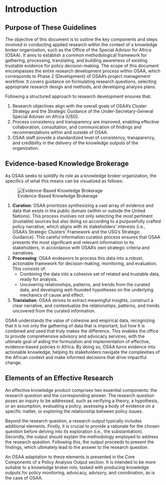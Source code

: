 # Introduction

## Purpose of These Guidelines

The objective of this document is to outline the key components and steps involved in conducting applied research within the context of a knowledge broker organization, such as the Office of the Special Advisor for Africa (OSAA). It aims to establish a common methodological framework for gathering, processing, translating, and building awareness of existing trustable evidence for policy decision-making. The scope of this document encompasses the entire research development process within OSAA, which corresponds to Phase 2 (Development) of OSAA’s project management workflow. It covers guidance on formulating research questions, selecting appropriate research design and methods, and developing analysis plans.

Following a structured approach to research development ensures that:

1. Research objectives align with the overall goals of OSAA’s Cluster Strategy and the Strategic Guidance of the Under-Secretary-General Special Adviser on Africa (USG).
2. Process consistency and transparency are improved, enabling effective collaboration, consultation, and communication of findings and recommendations within and outside of OSAA.
3. OSAA staff provide a standardized level of consistency, transparency, and credibility in the delivery of the knowledge outputs of the organization.

## Evidence-based Knowledge Brokerage

As OSAA seeks to solidify its role as a knowledge broker organization, the specifics of what this means can be visualized as follows:

![Evidence-Based Knowledge Brokerage](assets/figures/fig-3.jpg)

1. **Curation**: OSAA prioritizes synthesizing a vast array of evidence and data that exists in the public domain (within or outside the United Nations). This process involves not only selecting the most pertinent (trustable) sources but also doing so according to a purposefully crafted policy narrative, which aligns with its stakeholders' interests (i.e., OSAA’s Strategic Clusters’ Framework and the USG’s Strategic Guidance). This careful information curation process ensures that OSAA presents the most significant and relevant information to its stakeholders, in accordance with OSAA’s own strategic criteria and narratives.
2. **Processing**: OSAA endeavors to process this data into a robust, actionable framework for decision-making, monitoring, and evaluation. This consists of:
   - Combining the data into a cohesive set of related and trustable data, ready for analysis.
   - Uncovering relationships, patterns, and trends from the curated data, and developing well-founded hypotheses on the underlying mechanics of cause and effect.
3. **Translation**: OSAA strives to extract meaningful insights, construct a clear narrative, and contextualize the relationships, patterns, and trends uncovered from the curated information.

OSAA understands the value of cohesive and empirical data, recognizing that it is not only the gathering of data that is important, but how it is combined and used that truly makes the difference. This enables the office to provide comprehensive advisory and advocacy services, with the ultimate goal of aiding the formulation and implementation of effective, evidence-based policies in Africa. By doing so, OSAA turns evidence into actionable knowledge, helping its stakeholders navigate the complexities of the African context and make informed decisions that drive impactful change.

## Elements of an Effective Research

An effective knowledge product comprises two essential components: the research question and the corresponding answer. The research question poses an inquiry to be addressed, such as verifying a theory, a hypothesis, or an assumption, evaluating a policy, assessing a body of evidence on a specific matter, or exploring the relationship between policy issues.

Beyond the research question, a research output typically includes additional elements. Firstly, it is crucial to provide a rationale for the chosen question before delving into its exploration (i.e., the substantiation). Secondly, the output should explain the methodology employed to address the research question. Following this, the output proceeds to present the findings, which ultimately lead to the answer to the research question.

An OSAA adaptation to these elements is presented in the Core Components of a Policy Analysis Output section. It is intended to be more suitable to a knowledge broker role, tasked with producing knowledge outputs for policy monitoring, advocacy, advisory, and coordination, as is the case of OSAA.

